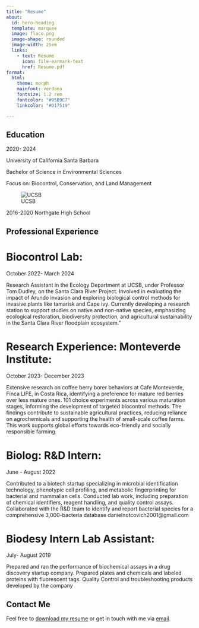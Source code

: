 ```yaml
---
title: "Resume"
about:
  id: hero-heading
  template: marquee
  image: flaco.png
  image-shape: rounded
  image-width: 25em
  links: 
    - text: Resume
      icon: file-earmark-text
      href: Resume.pdf
format:
  html:
    theme: morph
    mainfont: verdana
    fontsize: 1.2 rem
    fontcolor: "#95B9C7"
    linkcolor: "#D17519"

---
```

:::{#hero-heading}

## Education

2020- 2024

University of California Santa Barbara

Bachelor of Science in Environmental Sciences 

Focus on: Biocontrol, Conservation, and Land Management

![UCSB](gaucho.png)

2016-2020 
Northgate High School

## Professional Experience

# Biocontrol Lab:
October 2022- March 2024

Research Assistant in the Ecology Department at UCSB, under Professor Tom Dudley, on the Santa Clara River Project. Involved in evaluating the impact of Arundo invasion and exploring biological control methods for invasive plants like tamarisk and Cape ivy. Currently developing a research station to support studies on native and non-native species, emphasizing ecological restoration, biodiversity protection, and agricultural sustainability in the Santa Clara River floodplain ecosystem."


# Research Experience: Monteverde Institute:
October 2023- December 2023

Extensive research on coffee berry borer behaviors at Cafe Monteverde, Finca LIFE, in Costa Rica, identifying a preference for mature red berries over less mature ones. 101 choice experiments across various maturation stages, informing the development of targeted biocontrol methods. The findings contribute to sustainable agricultural practices, reducing reliance on agrochemicals and supporting the health of small-scale coffee farms. This work supports global efforts towards eco-friendly and socially responsible farming.

# Biolog: R&D Intern:
June - August 2022

Contributed to a biotech startup specializing in microbial identification technology, phenotypic cell profiling, and metabolic fingerprinting for bacterial and mammalian cells. Conducted lab work, including preparation of chemical identifiers, reagent handling, and quality control assays. Collaborated with the R&D team to identify and report bacterial species for a comprehensive 3,000-bacteria database
danielnotcovich2001@gmail.com
      

# Biodesy Intern Lab Assistant:
July- August 2019

Prepared and ran the performance of biochemical assays in a drug discovery startup company. Prepared plates and chemicals and labeled proteins with fluorescent tags. Quality Control and troubleshooting products developed by the company

## Contact Me

Feel free to [download my resume](Resume.pdf) or get in touch with me via [email](mailto:danielnotcovich2001@gmail.com).

:::

